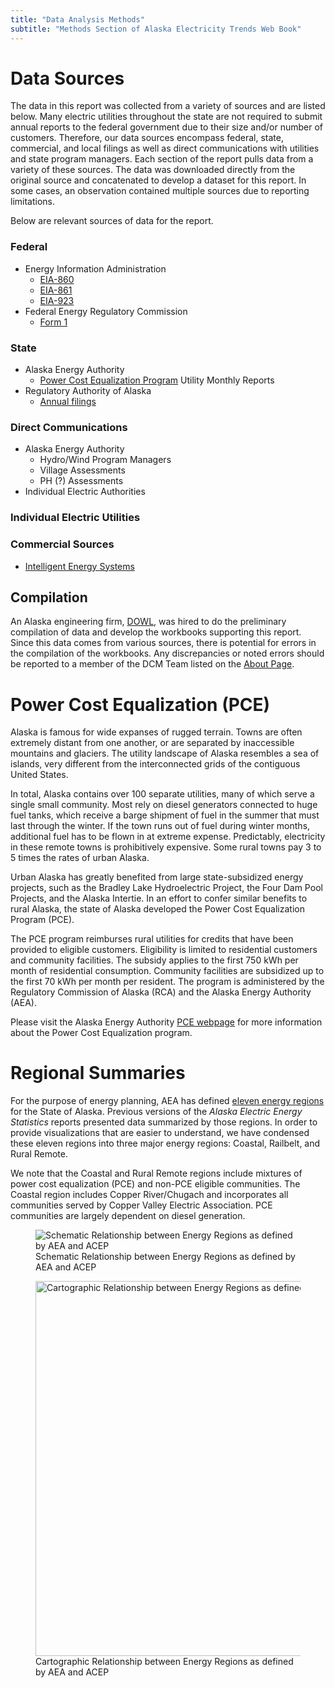 ```yaml
---
title: "Data Analysis Methods"
subtitle: "Methods Section of Alaska Electricity Trends Web Book"
---
```




# Data Sources
The data in this report was collected from a variety of sources and are listed below. Many electric utilities throughout the state are not required to submit annual reports to the federal government due to their size and/or number of customers. Therefore, our data sources encompass federal, state, commercial, and local filings as well as direct communications with utilities and state program managers. Each section of the report pulls data from a variety of these sources. The data was downloaded directly from the original source and concatenated to develop a dataset for this report. In some cases, an observation contained multiple sources due to reporting limitations. 

Below are relevant sources of data for the report.

### Federal
- Energy Information Administration 
	- [EIA-860](https://www.eia.gov/electricity/data/eia860/)
	- [EIA-861](https://www.eia.gov/electricity/data/eia861/)
	- [EIA-923](https://www.eia.gov/electricity/data/eia923/)
- Federal Energy Regulatory Commission
	- [Form 1](https://www.ferc.gov/general-information-0/electric-industry-forms/form-1-electric-utility-annual-report)

### State
- Alaska Energy Authority
	- [Power Cost Equalization Program](https://www.akenergyauthority.org/What-We-Do/Power-Cost-Equalization) Utility Monthly Reports
- Regulatory Authority of Alaska
	- [Annual filings](https://rca.alaska.gov/RCAWeb/RCALibrary/RCAReports.aspx)

### Direct Communications
- Alaska Energy Authority
	- Hydro/Wind Program Managers
	- Village Assessments
	- PH (?) Assessments
- Individual Electric Authorities

### Individual Electric Utilities

### Commercial Sources
- [Intelligent Energy Systems](https://www.iesconnect.net)

## Compilation

An Alaska engineering firm, [DOWL](https://www.dowl.com/), was hired to do the preliminary compilation of data and develop the workbooks supporting this report.  Since  this data comes from various sources, there is potential for errors in the compilation of the workbooks. Any discrepancies or noted errors should be reported to a member of the DCM Team listed on the [About Page](about.qmd).

# Power Cost Equalization (PCE)

Alaska is famous for wide expanses of rugged terrain. Towns are often extremely distant from one another, or are separated by inaccessible mountains and glaciers. The utility landscape of Alaska resembles a sea of islands, very different from the interconnected grids of the contiguous United States. 

In total, Alaska contains over 100 separate utilities, many of which serve a single small community. Most rely on diesel generators connected to huge fuel tanks, which receive a barge shipment of fuel in the summer that must last through the winter. If the town runs out of fuel during winter months, additional fuel has to be flown in at extreme expense. Predictably, electricity in these remote towns is prohibitively expensive. Some rural towns pay 3 to 5 times the rates of urban Alaska. 

Urban Alaska has greatly benefited from large state-subsidized energy projects, such as the Bradley Lake Hydroelectric Project, the Four Dam Pool Projects, and the Alaska Intertie. In an effort to confer similar benefits to rural Alaska, the state of Alaska developed the Power Cost Equalization Program (PCE).

The PCE program reimburses rural utilities for credits that have been provided to eligible customers. Eligibility is limited to residential customers and community facilities. The subsidy applies to the first 750 kWh per month of residential consumption. Community facilities are subsidized up to the first 70 kWh per month per resident. The program is administered by the Regulatory Commission of Alaska (RCA) and the Alaska Energy Authority (AEA).  

Please visit the Alaska Energy Authority  [PCE webpage](https://www.akenergyauthority.org/What-We-Do/Power-Cost-Equalization) for more information about the Power Cost Equalization program.

 

# Regional Summaries

For the purpose of energy planning, AEA has defined [eleven energy regions](https://dcra-cdo-dcced.opendata.arcgis.com/datasets/edb3e790ea4b40579f29e925afc061c5_0/explore?showTable=true) for the State of Alaska. Previous versions of the _Alaska Electric Energy Statistics_ reports presented data summarized by those regions. In order to provide visualizations that are easier to understand, we have condensed these eleven regions into three major energy regions: Coastal, Railbelt, and Rural Remote. 

We note that the Coastal and Rural Remote regions include mixtures of power cost equalization (PCE) and non-PCE eligible communities. The Coastal region includes Copper River/Chugach and incorporates all communities served by Copper Valley Electric Association. PCE communities are largely dependent on diesel generation. 

![Schematic Relationship between Energy Regions as defined by AEA and ACEP](images/AEA_ACEP_regions.png)

![Cartographic Relationship between Energy Regions as defined by AEA and ACEP](images/AEA_ACEP_regions_map.png){width=600}

&nbsp;

[^1]: PCE assistance is applied to only the first 750 kWh per month of residential consumption, and also to community facilities consumption up to the equivalent of 70 kWh per month for each person.